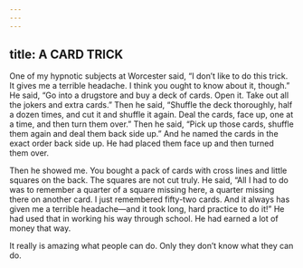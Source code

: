 ```yaml
---
---
---
```

title: A CARD TRICK
---




One of my hypnotic subjects at Worcester said, “I don’t like to do this trick. It gives me a terrible headache. I think you ought to know about it, though.” He said, “Go into a drugstore and buy a deck of cards. Open it. Take out all the jokers and extra cards.” Then he said, “Shuffle the deck thoroughly, half a dozen times, and cut it and shuffle it again. Deal the cards, face up, one at a time, and then turn them over.” Then he said, “Pick up those cards, shuffle them again and deal them back side up.” And he named the cards in the exact order back side up. He had placed them face up and then turned them over.

Then he showed me. You bought a pack of cards with cross lines and little squares on the back. The squares are not cut truly. He said, “All I had to do was to remember a quarter of a square missing here, a quarter missing there on another card. I just remembered fifty-two cards. And it always has given me a terrible headache—and it took long, hard practice to do it!” He had used that in working his way through school. He had earned a lot of money that way.

It really is amazing what people can do. Only they don’t know what they can do.